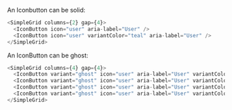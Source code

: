 An Iconbutton can be solid:

```typescript jsx
<SimpleGrid columns={2} gap={4}>
  <IconButton icon="user" aria-label="User" />
  <IconButton icon="user" variantColor="teal" aria-label="User" />
</SimpleGrid>
```

An IconButton can be ghost:

```typescript jsx
<SimpleGrid columns={4} gap={4}>
  <IconButton variant="ghost" icon="user" aria-label="User" variantColor="navyblue" />
  <IconButton variant="ghost" icon="user" aria-label="User" variantColor="teal" />
  <IconButton variant="ghost" icon="user" aria-label="User" variantColor="navyblue" active />
  <IconButton variant="ghost" icon="user" aria-label="User" variantColor="teal" active />
</SimpleGrid>
```

